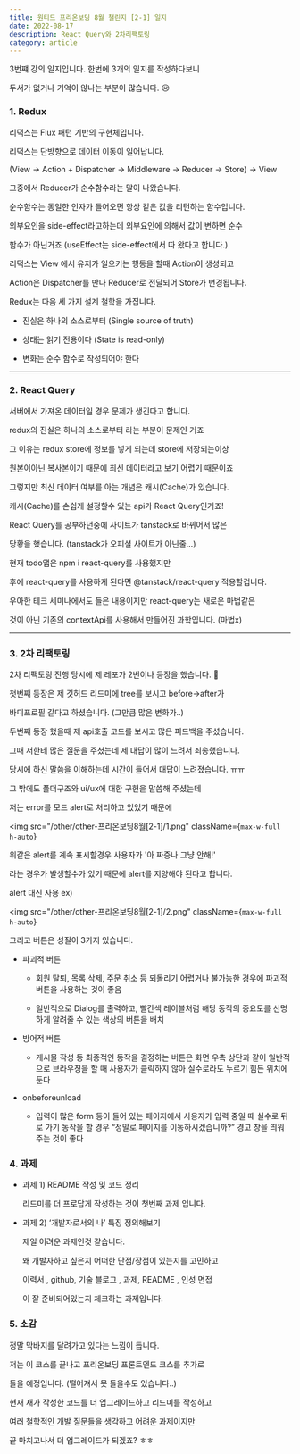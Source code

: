 ---
title: 원티드 프리온보딩 8월 챌린지 [2-1] 일지
date: 2022-08-17
description: React Query와 2차리팩토링
category: article
---

3번쨰 강의 일지입니다. 한번에 3개의 일지를 작성하다보니

두서가 없거나 기억이 않나는 부분이 많습니다. 😥

<h3 className={`dark:text-white`}>1. Redux</h3>

리덕스는 Flux 패턴 기반의 구현체입니다.

리덕스는 단방향으로 데이터 이동이 일어납니다.

(View → Action + Dispatcher → Middleware → Reducer → Store) → View

그중에서 Reducer가 순수함수라는 말이 나왔습니다.

순수함수는 동일한 인자가 들어오면 항상 같은 값을 리턴하는 함수입니다.

외부요인을 side-effect라고하는데 외부요인에 의해서 값이 변하면 순수

함수가 아닌거죠 (useEffect는 side-effect에서 따 왔다고 합니다.)

리덕스는 View 에서 유저가 일으키는 행동을 할때 Action이 생성되고

Action은 Dispatcher를 만나 Reducer로 전달되어 Store가 변경됩니다.

Redux는 다음 세 가지 설계 철학을 가집니다.

- 진실은 하나의 소스로부터 (Single source of truth)

- 상태는 읽기 전용이다 (State is read-only)

- 변화는 순수 함수로 작성되어야 한다

---

<h3 className={`dark:text-white`}>2. React Query</h3>

서버에서 가져온 데이터일 경우 문제가 생긴다고 합니다.

redux의 진실은 하나의 소스로부터 라는 부분이 문제인 거죠

그 이유는 redux store에 정보를 넣게 되는데 store에 저장되는이상

원본이아닌 복사본이기 때문에 최신 데이터라고 보기 어렵기 때문이죠

그렇지만 최신 데이터 여부를 아는 개념은 캐시(Cache)가 있습니다.

캐시(Cache)를 손쉽게 설정할수 있는 api가 React Query인거죠!

React Query를 공부하던중에 사이트가 tanstack로 바뀌어서 많은

당황을 했습니다. (tanstack가 오피셜 사이트가 아닌줄...)

현재 todo앱은 npm i react-query를 사용했지만

후에 react-query를 사용하게 된다면 @tanstack/react-query 적용할겁니다.

우아한 테크 세미나에서도 들은 내용이지만 react-query는 새로운 마법같은

것이 아닌 기존의 contextApi를 사용해서 만들어진 과학입니다. (마법x)

---

<h3 className={`dark:text-white`}>3. 2차 리팩토링</h3>

2차 리팩토링 진행 당시에 제 레포가 2번이나 등장을 했습니다. 🚀

첫번쨰 등장은 제 깃허드 리드미에 tree를 보시고 before->after가

바디프로필 같다고 하셨습니다. (그만큼 많은 변화가..)

두번쨰 등장 했을때 제 api호출 코드를 보시고 많은 피드백을 주셨습니다.

그때 저한테 많은 질문을 주셨는데 제 대답이 많이 느려서 죄송했습니다.

당시에 하신 말씀을 이해하는데 시간이 들어서 대답이 느려졌습니다. ㅠㅠ

그 밖에도 폴더구조와 ui/ux에 대한 구현을 말씀해 주셨는데

저는 error를 모드 alert로 처리하고 있었기 때문에

<img
  src="/other/other-프리온보딩8월[2-1]/1.png"
  className={`max-w-full h-auto`}
></img>

위같은 alert를 계속 표시할경우 사용자가 '아 짜증나 그냥 안해!'

라는 경우가 발생할수가 있기 때문에 alert를 지양해야 된다고 합니다.

alert 대신 사용 ex)

<img
  src="/other/other-프리온보딩8월[2-1]/2.png"
  className={`max-w-full h-auto`}
></img>

그리고 버튼은 성질이 3가지 있습니다.

- 파괴적 버튼

  - 회원 탈퇴, 목록 삭제, 주문 취소 등 되돌리기 어렵거나 불가능한 경우에 파괴적
    버튼을 사용하는 것이 좋음

  - 일반적으로 Dialog를 출력하고, 빨간색 레이블처럼 해당 동작의 중요도를
    선명하게 알려줄 수 있는 색상의 버튼을 배치

- 방어적 버튼

  - 게시물 작성 등 최종적인 동작을 결정하는 버튼은 화면 우측 상단과 같이
    일반적으로 브라우징을 할 때 사용자가 클릭하지 않아 실수로라도 누르기 힘든
    위치에 둔다

- onbeforeunload

  - 입력이 많은 form 등이 들어 있는 페이지에서 사용자가 입력 중일 때 실수로 뒤로
    가기 동작을 할 경우 “정말로 페이지를 이동하시겠습니까?” 경고 창을 띄워주는
    것이 좋다

<h3 className={`dark:text-white`}>4. 과제</h3>

- 과제 1) README 작성 및 코드 정리

  리드미를 더 프로답게 작성하는 것이 첫번째 과제 입니다.

- 과제 2) ‘개발자로서의 나’ 특징 정의해보기

  제일 어려운 과제인것 같습니다.

  왜 개발자하고 싶은지 어떠한 단점/장점이 있는지를 고민하고

  이력서 , github, 기술 블로그 , 과제, README , 인성 면접

  이 잘 준비되어있는지 체크하는 과제입니다.

<h3 className={`dark:text-white`}>5. 소감</h3>

정말 막바지를 달려가고 있다는 느낌이 듭니다.

저는 이 코스를 끝나고 프리온보딩 프론트엔드 코스를 추가로

들을 예정입니다. (떨어져서 못 들을수도 있습니다..)

현재 재가 작성한 코드를 더 업그레이드하고 리드미를 작성하고

여러 철학적인 개발 질문들을 생각하고 어려운 과제이지만

끝 마치고나서 더 업그레이드가 되겠죠? ㅎㅎ
